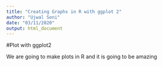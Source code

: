 ```yaml
---
title: "Creating Graphs in R with ggplot 2"
author: "Ujwal Soni"
date: "03/11/2020"
output: html_document
---
```



#Plot with ggplot2

We are going to make plots in R and it is going to be amazing

